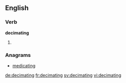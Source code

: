 
==English==

===Verb===
'''decimating'''

# {{present participle of|decimate}}

===Anagrams===
* [[medicating#English|medicating]]

[[de:decimating]]
[[fr:decimating]]
[[sv:decimating]]
[[vi:decimating]]